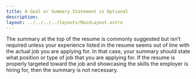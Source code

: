 ```yaml
---
title: A Goal or Summary Statement is Optional
description: 
layout: ../../../../layouts/MainLayout.astro
---
```


The summary at the top of the resume is commonly suggested but isn’t required unless your experience listed in the resume seems out of line with the actual job you are applying for. In that case, your summary should state what position or type of job that you are applying for. If the resume is properly targeted toward the job and showcasing the skills the employer is hiring for, then the summary is not necessary.